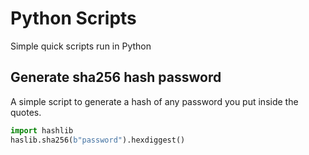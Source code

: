 # Python Scripts

Simple quick scripts run in Python

## Generate sha256 hash password 

A simple script to generate a hash of any password you put inside the quotes.

```python
import hashlib
haslib.sha256(b"password").hexdiggest()
```